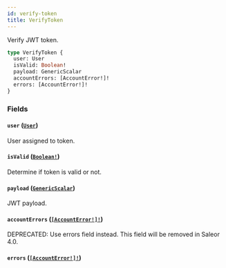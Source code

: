 ```yaml
---
id: verify-token
title: VerifyToken
---
```


Verify JWT token.

```graphql
type VerifyToken {
  user: User
  isValid: Boolean!
  payload: GenericScalar
  accountErrors: [AccountError!]!
  errors: [AccountError!]!
}
```

### Fields

#### `user` ([`User`](../../../developer/api-reference/objects/user))

User assigned to token.

#### `isValid` ([`Boolean!`](../../../developer/api-reference/scalars/boolean))

Determine if token is valid or not.

#### `payload` ([`GenericScalar`](../../../developer/api-reference/scalars/generic-scalar))

JWT payload.

#### `accountErrors` ([`[AccountError!]!`](../../../developer/api-reference/objects/account-error))

<span class="badge badge--warning">DEPRECATED: Use errors field instead. This field will be removed in Saleor 4.0.</span>

#### `errors` ([`[AccountError!]!`](../../../developer/api-reference/objects/account-error))

